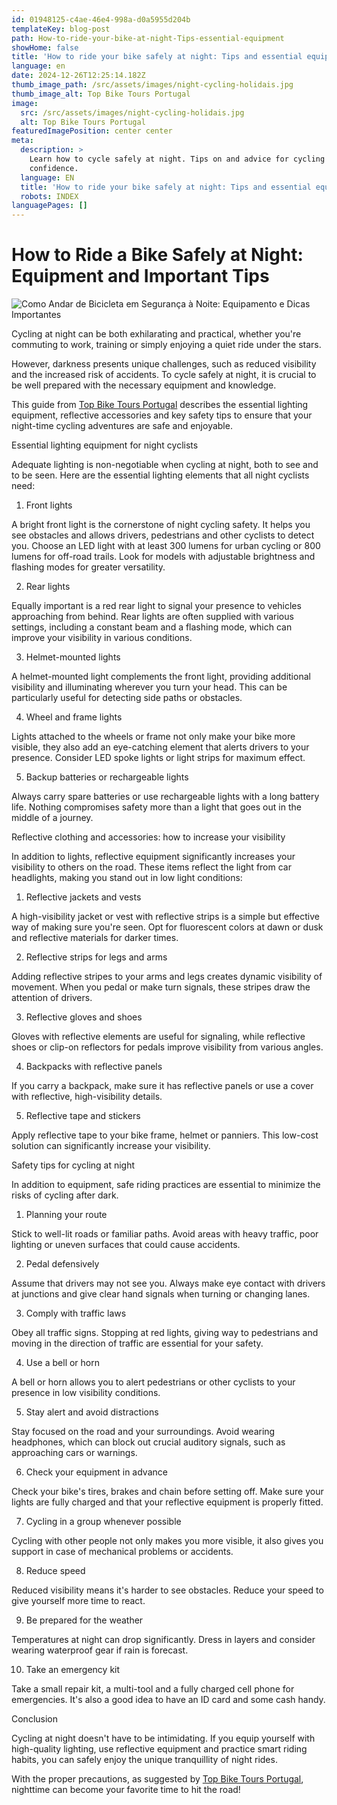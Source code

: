 ```yaml
---
id: 01948125-c4ae-46e4-998a-d0a5955d204b
templateKey: blog-post
path: How-to-ride-your-bike-at-night-Tips-essential-equipment
showHome: false
title: 'How to ride your bike safely at night: Tips and essential equipment'
language: en
date: 2024-12-26T12:25:14.182Z
thumb_image_path: /src/assets/images/night-cycling-holidais.jpg
thumb_image_alt: Top Bike Tours Portugal
image:
  src: /src/assets/images/night-cycling-holidais.jpg
  alt: Top Bike Tours Portugal
featuredImagePosition: center center
meta:
  description: >
    Learn how to cycle safely at night. Tips on and advice for cycling with
    confidence.
  language: EN
  title: 'How to ride your bike safely at night: Tips and essential equipment'
  robots: INDEX
languagePages: []
---
```


# **How to Ride a Bike Safely at Night: Equipment and Important Tips**

![Como Andar de Bicicleta em Segurança à Noite: Equipamento e Dicas Importantes](https://lh7-rt.googleusercontent.com/docsz/AD_4nXd2OY5boiey99PEOBnP89uzKv_TEjFlgD_LZw39ypZ14CJ1ogf2nnVyNoR4KJfC0LdUg2iZGRpUYZl8uM7cWsYWm_VXAmCsua-To1TzyZIcDqssAQUHVi63kQ12DbOgD2vFhGHisMEvJy3zV6r3b8M?key=UAD_zWoevdPuGuNcDK9RkdFE)

Cycling at night can be both exhilarating and practical, whether you're
commuting to work, training or simply enjoying a quiet ride under the stars. 

However, darkness presents unique challenges, such as reduced visibility and the
increased risk of accidents. To cycle safely at night, it is crucial to be well
prepared with the necessary equipment and knowledge. 

This guide from [Top Bike Tours Portugal](https://topbiketoursportugal.com/)
describes the essential lighting equipment, reflective accessories and key
safety tips to ensure that your night-time cycling adventures are safe and
enjoyable.

Essential lighting equipment for night cyclists 

Adequate lighting is non-negotiable when cycling at night, both to see and to be
seen. Here are the essential lighting elements that all night cyclists need:

1. Front lights

A bright front light is the cornerstone of night cycling safety. It helps you
see obstacles and allows drivers, pedestrians and other cyclists to detect you.
Choose an LED light with at least 300 lumens for urban cycling or 800 lumens for
off-road trails. Look for models with adjustable brightness and flashing modes
for greater versatility.

2. Rear lights

Equally important is a red rear light to signal your presence to vehicles
approaching from behind. Rear lights are often supplied with various settings,
including a constant beam and a flashing mode, which can improve your visibility
in various conditions.

3. Helmet-mounted lights

A helmet-mounted light complements the front light, providing additional
visibility and illuminating wherever you turn your head. This can be
particularly useful for detecting side paths or obstacles.

4. Wheel and frame lights

Lights attached to the wheels or frame not only make your bike more visible,
they also add an eye-catching element that alerts drivers to your presence.
Consider LED spoke lights or light strips for maximum effect.

5. Backup batteries or rechargeable lights

Always carry spare batteries or use rechargeable lights with a long battery
life. Nothing compromises safety more than a light that goes out in the middle
of a journey.

Reflective clothing and accessories: how to increase your visibility 

In addition to lights, reflective equipment significantly increases your
visibility to others on the road. These items reflect the light from car
headlights, making you stand out in low light conditions:

1. Reflective jackets and vests

A high-visibility jacket or vest with reflective strips is a simple but
effective way of making sure you're seen. Opt for fluorescent colors at dawn or
dusk and reflective materials for darker times.

2. Reflective strips for legs and arms

Adding reflective stripes to your arms and legs creates dynamic visibility of
movement. When you pedal or make turn signals, these stripes draw the attention
of drivers.

3. Reflective gloves and shoes

Gloves with reflective elements are useful for signaling, while reflective shoes
or clip-on reflectors for pedals improve visibility from various angles.

4. Backpacks with reflective panels

If you carry a backpack, make sure it has reflective panels or use a cover with
reflective, high-visibility details.

5. Reflective tape and stickers

Apply reflective tape to your bike frame, helmet or panniers. This low-cost
solution can significantly increase your visibility.

Safety tips for cycling at night

In addition to equipment, safe riding practices are essential to minimize the
risks of cycling after dark.

1. Planning your route

Stick to well-lit roads or familiar paths. Avoid areas with heavy traffic, poor
lighting or uneven surfaces that could cause accidents.

2. Pedal defensively

Assume that drivers may not see you. Always make eye contact with drivers at
junctions and give clear hand signals when turning or changing lanes.

3. Comply with traffic laws

Obey all traffic signs. Stopping at red lights, giving way to pedestrians and
moving in the direction of traffic are essential for your safety.

4. Use a bell or horn

A bell or horn allows you to alert pedestrians or other cyclists to your
presence in low visibility conditions.

5. Stay alert and avoid distractions

Stay focused on the road and your surroundings. Avoid wearing headphones, which
can block out crucial auditory signals, such as approaching cars or warnings.

6. Check your equipment in advance

Check your bike's tires, brakes and chain before setting off. Make sure your
lights are fully charged and that your reflective equipment is properly fitted.

7. Cycling in a group whenever possible

Cycling with other people not only makes you more visible, it also gives you
support in case of mechanical problems or accidents.

8. Reduce speed

Reduced visibility means it's harder to see obstacles. Reduce your speed to give
yourself more time to react.

9. Be prepared for the weather

Temperatures at night can drop significantly. Dress in layers and consider
wearing waterproof gear if rain is forecast.

10. Take an emergency kit

Take a small repair kit, a multi-tool and a fully charged cell phone for
emergencies. It's also a good idea to have an ID card and some cash handy.

Conclusion

Cycling at night doesn't have to be intimidating. If you equip yourself with
high-quality lighting, use reflective equipment and practice smart riding
habits, you can safely enjoy the unique tranquillity of night rides. 

With the proper precautions, as suggested by
[Top Bike Tours Portugal](https://topbiketoursportugal.com/), nighttime can
become your favorite time to hit the road!
